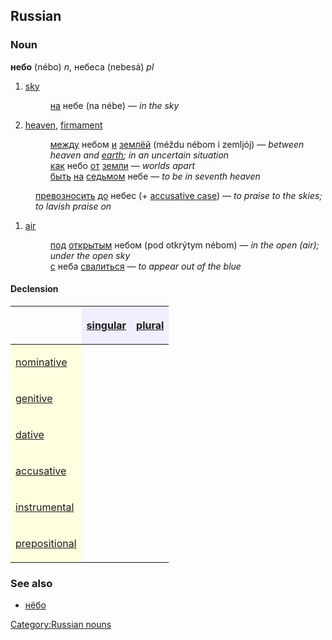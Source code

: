 ==Russian==
[[Category:Russian nouns]]
===Noun===
'''небо''' (nébo) ''n'', небеса (nebesá) ''pl''

# [[sky]]
#:[[на]] небе (na nébe) — ''in the sky''
# [[heaven]], [[firmament]]
#:[[между]] небом [[и]] [[земля|землёй]] (méždu nébom i zemljój) — ''between heaven and [[earth]]; in an uncertain situation''
#:[[как]] небо [[от]] [[земли]] — ''worlds apart''
#:[[быть]] [[на]] [[седьмой|седьмом]] небе — ''to be in seventh heaven''
:[[превозносить]] [[до]] небес (+ [[accusative case]]) — ''to praise to the skies; to lavish praise on''
# [[air]]
#:[[под]] [[открытый|открытым]] небом (pod otkrýtym nébom) — ''in the open (air); under the open sky''
#:[[с]] неба [[свалиться]] — ''to appear out of the blue''

====Declension====
{| border="1" cellpadding="4" cellspacing="0"
!
! style="background-color: #EFEFFF" align="center"|[[singular]]
! style="background-color: #EFEFFF" align="center"|[[plural]]
|-
! style="background-color: #FFFFE0" align="left"|[[nominative]]
| align="center"|{{Unicode|не́бо}}
| align="center"|{{Unicode|небеса́}}
|-
! style="background-color: #FFFFE0" align="left"|[[genitive]]
| align="center"|{{Unicode|не́ба}}
| align="center"|{{Unicode|небе́с}}
|-
! style="background-color: #FFFFE0" align="left"|[[dative]]
| align="center"|{{Unicode|не́бу}}
| align="center"|{{Unicode|небеса́м}}
|-
! style="background-color: #FFFFE0" align="left"|[[accusative]]
| align="center"|{{Unicode|не́бо}}
| align="center"|{{Unicode|небеса́}}
|-
! style="background-color: #FFFFE0" align="left"|[[instrumental]]
| align="center"|{{Unicode|не́бом}}
| align="center"|{{Unicode|небеса́ми}}
|-
! style="background-color: #FFFFE0" align="left"|[[prepositional]]
| align="center"|{{Unicode|о не́бе}}
| align="center"|{{Unicode|о небеса́х}}
|}

===See also===
*[[нёбо]]